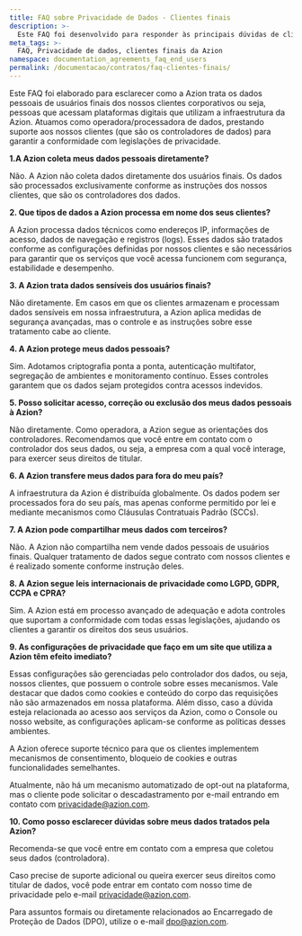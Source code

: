 ```yaml
---
title: FAQ sobre Privacidade de Dados - Clientes finais
description: >-
  Este FAQ foi desenvolvido para responder às principais dúvidas de clientes finais sobre como tratamos dados pessoais em nossa relação comercial e sobre a conformidade da nossa plataforma com as legislações de aplicáveis, como a LGPD do Brasil, a GDPR da União Europeia e a CCPA e CPRA da Califórnia. Confira o FAQ na íntegra.
meta_tags: >-
  FAQ, Privacidade de dados, clientes finais da Azion
namespace: documentation_agreements_faq_end_users
permalink: /documentacao/contratos/faq-clientes-finais/
---
```


Este FAQ foi elaborado para esclarecer como a Azion trata os dados pessoais de usuários finais dos nossos clientes corporativos ou seja, pessoas que acessam plataformas digitais que utilizam a infraestrutura da Azion. Atuamos como operadora/processadora de dados, prestando suporte aos nossos clientes (que são os controladores de dados) para garantir a conformidade com legislações de privacidade.

**1\.A Azion coleta meus dados pessoais diretamente?**

Não. A Azion não coleta dados diretamente dos usuários finais. Os dados são processados exclusivamente conforme as instruções dos nossos clientes, que são os controladores dos dados.

**2\. Que tipos de dados a Azion processa em nome dos seus clientes?**

A Azion processa dados técnicos como endereços IP, informações de acesso, dados de navegação e registros (logs). Esses dados são tratados conforme as configurações definidas por nossos clientes e são necessários para garantir que os serviços que você acessa funcionem com segurança, estabilidade e desempenho.

**3\. A Azion trata dados sensíveis dos usuários finais?**

Não diretamente. Em casos em que os clientes armazenam e processam dados sensíveis em nossa infraestrutura, a Azion aplica medidas de segurança avançadas, mas o controle e as instruções sobre esse tratamento cabe ao cliente.

**4\. A Azion protege meus dados pessoais?**

Sim. Adotamos criptografia ponta a ponta, autenticação multifator, segregação de ambientes e monitoramento contínuo. Esses controles garantem que os dados sejam protegidos contra acessos indevidos.

**5\. Posso solicitar acesso, correção ou exclusão dos meus dados pessoais à Azion?**

Não diretamente. Como operadora, a Azion segue as orientações dos controladores. Recomendamos que você entre em contato com o controlador dos seus dados, ou seja, a empresa com a qual você interage, para exercer seus direitos de titular.

**6\. A Azion transfere meus dados para fora do meu país?**

A infraestrutura da Azion é distribuída globalmente. Os dados podem ser processados fora do seu país, mas apenas conforme permitido por lei e mediante mecanismos como Cláusulas Contratuais Padrão (SCCs).

**7\. A Azion pode compartilhar meus dados com terceiros?**

Não. A Azion não compartilha nem vende dados pessoais de usuários finais. Qualquer tratamento de dados segue contrato com nossos clientes e é realizado somente conforme instrução deles.

**8\. A Azion segue leis internacionais de privacidade como LGPD, GDPR, CCPA e CPRA?**

Sim. A Azion está em processo avançado de adequação e adota controles que suportam a conformidade com todas essas legislações, ajudando os clientes a garantir os direitos dos seus usuários.

**9\. As configurações de privacidade que faço em um site que utiliza a Azion têm efeito imediato?**

Essas configurações são gerenciadas pelo controlador dos dados, ou seja, nossos clientes, que possuem o controle sobre esses mecanismos. Vale destacar que dados como cookies e conteúdo do corpo das requisições não são armazenados em nossa plataforma. Além disso, caso a dúvida esteja relacionada ao acesso aos serviços da Azion, como o Console ou nosso website, as configurações aplicam-se conforme as políticas desses ambientes. 

A Azion oferece suporte técnico para que os clientes implementem mecanismos de consentimento, bloqueio de cookies e outras funcionalidades semelhantes. 

Atualmente, não há um mecanismo automatizado de opt-out na plataforma, mas o cliente pode solicitar o descadastramento por e-mail entrando em contato com privacidade@azion.com.

**10\. Como posso esclarecer dúvidas sobre meus dados tratados pela Azion?**

Recomenda-se que você entre em contato com a empresa que coletou seus dados (controladora).  

Caso precise de suporte adicional ou queira exercer seus direitos como titular de dados, você pode entrar em contato com nosso time de privacidade pelo e-mail privacidade@azion.com.  

Para assuntos formais ou diretamente relacionados ao Encarregado de Proteção de Dados (DPO), utilize o e-mail dpo@azion.com.
